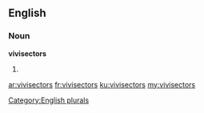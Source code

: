 ==English==

===Noun===
'''vivisectors'''

# {{plural of|vivisector}}

[[Category:English plurals]]

[[ar:vivisectors]]
[[fr:vivisectors]]
[[ku:vivisectors]]
[[my:vivisectors]]